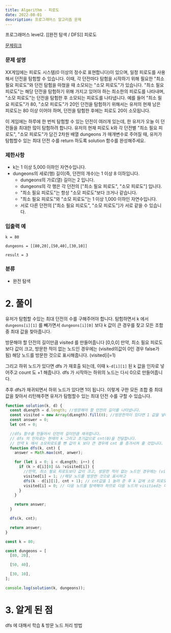 ```yaml
---
title: Algorithm - 피로도
date: 2022-08-01
description: 프로그래머스 알고리즘 문제
---
```


프로그래머스 level2. [[완전 탐색 / DFS]] 피로도

[문제링크](https://school.programmers.co.kr/learn/courses/30/lessons/87946)

### 문제 설명

XX게임에는 피로도 시스템(0 이상의 정수로 표현합니다)이 있으며, 일정 피로도를 사용해서 던전을 탐험할 수 있습니다. 이때, 각 던전마다 탐험을 시작하기 위해 필요한 "최소 필요 피로도"와 던전 탐험을 마쳤을 때 소모되는 "소모 피로도"가 있습니다. "최소 필요 피로도"는 해당 던전을 탐험하기 위해 가지고 있어야 하는 최소한의 피로도를 나타내며, "소모 피로도"는 던전을 탐험한 후 소모되는 피로도를 나타냅니다. 예를 들어 "최소 필요 피로도"가 80, "소모 피로도"가 20인 던전을 탐험하기 위해서는 유저의 현재 남은 피로도는 80 이상 이어야 하며, 던전을 탐험한 후에는 피로도 20이 소모됩니다.

이 게임에는 하루에 한 번씩 탐험할 수 있는 던전이 여러개 있는데, 한 유저가 오늘 이 던전들을 최대한 많이 탐험하려 합니다. 유저의 현재 피로도 k와 각 던전별 "최소 필요 피로도", "소모 피로도"가 담긴 2차원 배열 dungeons 가 매개변수로 주어질 때, 유저가 탐험할수 있는 최대 던전 수를 return 하도록 solution 함수를 완성해주세요.

### 제한사항

- k는 1 이상 5,000 이하인 자연수입니다.
- dungeons의 세로(행) 길이(즉, 던전의 개수)는 1 이상 8 이하입니다.
  - dungeons의 가로(열) 길이는 2 입니다.
  - dungeons의 각 행은 각 던전의 ["최소 필요 피로도", "소모 피로도"] 입니다.
  - "최소 필요 피로도"는 항상 "소모 피로도"보다 크거나 같습니다.
  - "최소 필요 피로도"와 "소모 피로도"는 1 이상 1,000 이하인 자연수입니다.
  - 서로 다른 던전의 ["최소 필요 피로도", "소모 피로도"]가 서로 같을 수 있습니다.

### 입출력 예

```
k = 80

dungeons = [[80,20],[50,40],[30,10]]

result = 3
```

### 분류

- 완전 탐색

# 2. 풀이

유저가 탐험할 수있는 최대 던전의 수를 구해주어야 합니다.
탐험하면서 k 에서 `dungeons[i][1]` 를 빼가면서 `dungeons[i][0]` 보다 k 값이 큰 경우를 찾고 모든 조합 중 최대 값을 찾아줍니다.

방문해야 할 던전의 길이만큼 visited 를 만들어줍니다 [0,0,0]
만약, 최소 필요 피로도보다 값이 크고, 방문한 적이 없는 노드인 경우에는 (visited의값이 0인 경우 false가 됨) 해당 노드를 방문한 것으로 표시해줍니다. (visited[i]=1)

그리고 하위 노드가 있다면 dfs 가 재호출 되는데, 이때 `k-d[i][1]` 된 k 값을 인자로 넣어주고 count 도 +1 해줍니다. dfs 가 시작하는 하위의 노드는 다시 0으로 만들어줍니다.

추후 dfs가 재귀되면서 하위 노드가 있다면 1이 됩니다. 이렇게 구한 모든 조합 중 최대 값을 찾아서 리턴해주면 유저가 탐험할수 있는 최대 던전 수를 구할 수 있습니다.

```js
function solution(k, d) {
  const dLength = d.length; //방문해야 할 던전의 길이를 나타냅니다.
  const visited = new Array(dLength).fill(0); //방문한적이 있다면 1 값을 넣어줄 변수를 던전의 길이만큼 만들어줍니다.
  const answer = 0;
  let cnt = 0;

  //dfs 함수를 만들어서 던전의 길이만큼 재귀합니다.
  // dfs 의 인자로는 현재의 k 그리고 초기값으로 cnt(0)을 전달합니다.
  // 만약 k 에서 소모피로도를 뺀 값이 k 보다 큰 경우에 cnt 를 증가시켜 줄 것입니다.
  function dfs(k, cnt) {
    answer = Math.max(cnt, anwer);

    for (let i = 0; i < dLength; i++) {
      if (k > d[i][0] && !visited[i]) {
        //만약, 최소 필요 피로도보다 값이 크고, 방문한 적이 없는 노드인 경우에는 (visited의값이 0인 경우 false)
        visited[i] = 1; //해당 노드를 방문한 것으로 표시하고
        dfs(k - d[i][1], cnt + 1); // cnt값을 1 늘려 준 후 k 값에 소모 피로도를 빼 준 후 다음 노드를 탐색합니다. dfs
        visited[i] = 0; // 다음 노드를 탐색해야 하므로 다음 노드의 visitied는 다시 0으로 만들어줍니다. 즉 하위 노드가 있는 경우라면 계속 아래로 내려가며 부모의 노드 visitied 값을 1 로 만들면서 탐색합니다.
      }
    }

    return answer;
  }

  dfs(k, cnt);

  return answer;
}

const k = 80;

const dungeons = [
  [80, 20],

  [50, 40],

  [30, 10],
];

console.log(solution(k, dungeons));
```

# 3. 알게 된 점

dfs 에 대해서 학습 & 방문 노드 처리 방법
